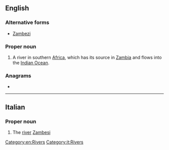 ==English==
{{wikipedia}}

===Alternative forms===
* [[Zambezi]]

===Proper noun===
{{en-proper noun}}

# A river in southern [[Africa]], which has its source in [[Zambia]] and flows into the [[Indian Ocean]].

===Anagrams===
* {{anagrams|en|a=abeimsz|Ziembas}}

[[Category:en:Rivers]]

----

==Italian==

===Proper noun===
{{wikipedia|lang=it}}
{{it-proper noun|m}}

# The [[river]] [[Zambesi]]

[[Category:it:Rivers]]